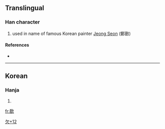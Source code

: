 ==Translingual==

===Han character===
{{Han char|rn=76|rad=欠|as=12|sn=16|four=|canj=廿口弓人 (TRNO)}}

# used in name of famous Korean painter [[w:Jeong Seon|Jeong Seon]] (鄭敾)

====References====
* {{Han ref|kx=0572.221|hdz=32152.111|uh=6B5A|ud=27482}}

----

==Korean==

===Hanja===
{{ko-hanja|hangeul=[[선]]|eumhun=|rv=seon|mr=sŏn|y=sen}}

# {{defn|Korean|sort=欠12}}

[[Category:Korean-only CJKV Characters|欠+12]]

[[fr:歚]]